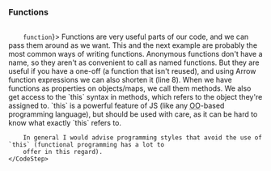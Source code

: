 
<Content>
    <h3 className="subtitle">Functions</h3>
</Content>

<Code id="FunctionSyntax" language="typescript" code={functionsSyntax} noCopy={true} className="line-numbers">
    <CodeStep lines={["1-3"]} title={<code>function</code>}>
        Functions are very useful parts of our code, and we can pass them around as we want. This and the next example
        are probably the most common ways of writing functions.
    </CodeStep>
    <CodeStep lines={["5-8"]} title={"Anonymous functions and Arrow functions"}>
        Anonymous functions don't have a name, so they aren't as convenient to call as named functions. But they are
        useful if you have a one-off (a function that isn't reused), and using Arrow function expressions we can also
        shorten it (<CodeLink id="FunctionSyntax" lines={["8"]}>line 8</CodeLink>).
    </CodeStep>
    <CodeStep lines={["9-16"]} title={"Methods"}>
        When we have functions as properties on objects/maps, we call them methods. We also get access to the `this`
        syntax in methods, which refers to the object they're assigned to. `this` is a powerful feature of JS (like
        any <abbr title="Object-Oriented">OO</abbr>-based programming language), but should be used with care, as it can
        be hard to know what exactly `this` refers to.

        In general I would advise programming styles that avoid the use of `this` (functional programming has a lot to
        offer in this regard).
    </CodeStep>
</Code>